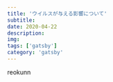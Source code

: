 ---
title: 'ウイルスが与える影響について'
subtitle: 
date: 2020-04-22
description: 
img: 
tags: ['gatsby']
category: 'gatsby'
---

reokunn